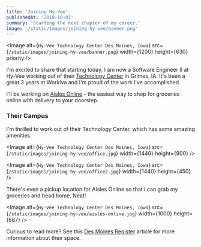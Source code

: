 ```yaml
---
title: 'Joining Hy-Vee'
publishedAt: '2018-10-01'
summary: 'Starting the next chapter of my career.'
image: '/static/images/joining-hy-vee/banner.png'
---
```


<Image
  alt={`Hy-Vee Technology Center Des Moines, Iowa`}
  src={`/static/images/joining-hy-vee/banner.png`}
  width={1200}
  height={630}
  priority
/>

I'm excited to share that starting today, I am now a Software Engineer II at Hy-Vee working out of their [Technology Center](https://www.dimin.com/projects/hy-vee-inc-technology-center/) in Grimes, IA. It's been a great 3 years at Workiva and I'm proud of the work I've accomplished.

I'll be working on [Aisles Online](https://www.hy-vee.com/grocery/) - the easiest way to shop for groceries online with delivery to your doorstep.

### Their Campus

I'm thrilled to work out of their Technology Center, which has some amazing amenities.

<Image
  alt={`Hy-Vee Technology Center Des Moines, Iowa`}
  src={`/static/images/joining-hy-vee/office.jpg`}
  width={1440}
  height={900}
/>

<Image
  alt={`Hy-Vee Technology Center Des Moines, Iowa`}
  src={`/static/images/joining-hy-vee/office2.jpg`}
  width={1440}
  height={450}
/>

There's even a pickup location for Aisles Online so that I can grab my groceries and head home. Neat!

<Image
  alt={`Hy-Vee Technology Center Des Moines, Iowa`}
  src={`/static/images/joining-hy-vee/aisles-online.jpg`}
  width={1000}
  height={667}
/>

Curious to read more? See this [Des Moines Register](https://www.desmoinesregister.com/story/money/2017/08/17/hy-vees-new-offices-like-nothing-youve-seen-before/570537001/) article for more information about their space.
